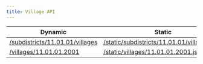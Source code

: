 ```yaml
---
title: Village API
---
```



<APISupportedBadges />

| Dynamic                                                                                                 | Static                                                                                                                           | Response |
| ------------------------------------------------------------------------------------------------------- | -------------------------------------------------------------------------------------------------------------------------------- | -------- |
| [/subdistricts/11.01.01/villages](https://regions-of-indonesia.deno.dev/subdistricts/11.01.01/villages) | [/static/subdistricts/11.01.01/villages.json](https://regions-of-indonesia.github.io/static/subdistricts/11.01.01/villages.json) | Region[] |
| [/villages/11.01.01.2001](https://regions-of-indonesia.deno.dev/villages/11.01.01.2001)                 | [/static/villages/11.01.01.2001.json](https://regions-of-indonesia.github.io/static/villages/11.01.01.2001.json)                 | Region   |
